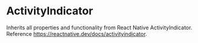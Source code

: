 
# ActivityIndicator

Inherits all properties and functionality from React Native ActivityIndicator. Reference https://reactnative.dev/docs/activityindicator.